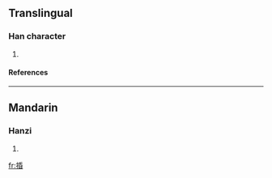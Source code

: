 ==Translingual==
===Han character===
{{Han char|rn=64|rad=手|as=08|sn=11|four=|canj=手竹心日 (QHPA)}}
# {{defn|Han|sort=手08}}
====References====
{{Han ref|kx=0435.030|dkj=12195|dj=0784.200|hdz=31902.050|uh=636A|ud=25450}}
----
==Mandarin==
===Hanzi===
{{cmn-hanzi|pin=[[jū]] ([[ju1]]), [[mín]] ([[min2]])|wg=chü<sup>1</sup>, min<sup>2</sup>}}
# {{defn|Mandarin}}

[[fr:捪]]